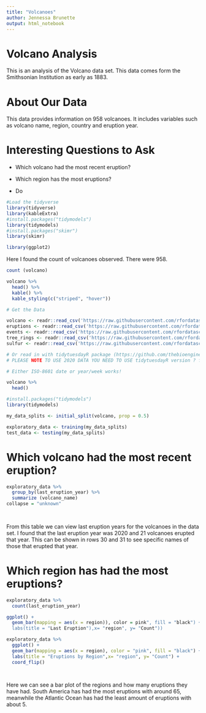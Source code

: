 ```yaml
---
title: "Volcanoes"
author: Jennessa Brunette
output: html_notebook
---
```


# Volcano Analysis

This is an analysis of the Volcano data set. This data comes form the Smithsonian Institution as early as 1883.

# About Our Data

This data provides information on 958 volcanoes. It includes variables such as volcano name, region, country and eruption year.

# Interesting Questions to Ask

-   Which volcano had the most recent eruption?

-   Which region has the most eruptions?

-   Do

```r
#Load the tidyverse
library(tidyverse)
library(kableExtra)
#install.packages("tidymodels")
library(tidymodels)
#install.packages("skimr")
library(skimr)

library(ggplot2)
```

Here I found the count of volcanoes observed. There were 958.

```r
count (volcano)
```

```r
volcano %>% 
  head() %>%
  kable() %>%
  kable_styling(c("striped", "hover"))
```

```r
# Get the Data

volcano <- readr::read_csv('https://raw.githubusercontent.com/rfordatascience/tidytuesday/master/data/2020/2020-05-12/volcano.csv')
eruptions <- readr::read_csv('https://raw.githubusercontent.com/rfordatascience/tidytuesday/master/data/2020/2020-05-12/eruptions.csv')
events <- readr::read_csv('https://raw.githubusercontent.com/rfordatascience/tidytuesday/master/data/2020/2020-05-12/events.csv')
tree_rings <- readr::read_csv('https://raw.githubusercontent.com/rfordatascience/tidytuesday/master/data/2020/2020-05-12/tree_rings.csv')
sulfur <- readr::read_csv('https://raw.githubusercontent.com/rfordatascience/tidytuesday/master/data/2020/2020-05-12/sulfur.csv')

# Or read in with tidytuesdayR package (https://github.com/thebioengineer/tidytuesdayR)
# PLEASE NOTE TO USE 2020 DATA YOU NEED TO USE tidytuesdayR version ? from GitHub

# Either ISO-8601 date or year/week works!

volcano %>%
  head()
```

```r
#install.packages("tidymodels")
library(tidymodels)

my_data_splits <- initial_split(volcano, prop = 0.5)

exploratory_data <- training(my_data_splits)
test_data <- testing(my_data_splits)
```

# Which volcano had the most recent eruption?

```r
exploratory_data %>%
  group_by(last_eruption_year) %>%
  summarize (volcano_name)
collapse = "unknown"

  
```

From this table we can view last eruption years for the volcanoes in the data set. I found that the last eruption year was 2020 and 21 volcanoes erupted that year. This can be shown in rows 30 and 31 to see specific names of those that erupted that year.

# Which region has had the most eruptions?

```r
exploratory_data %>%
  count(last_eruption_year)

ggplot() +
  geom_bar(mapping = aes(x = region)), color = pink", fill = "black") +
  labs(title = "Last Eruption"),x= "region", y= "Count"))

```

```r
exploratory_data %>%
  ggplot() +
  geom_bar(mapping = aes(x = region), color = "pink", fill = "black") +
  labs(title = "Eruptions by Region",x= "region", y= "Count") + 
  coord_flip()

  
```

Here we can see a bar plot of the regions and how many eruptions they have had. South America has had the most eruptions with around 65, meanwhile the Atlantic Ocean has had the least amount of eruptions with about 5.
